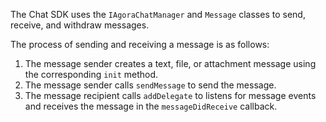 <PlatformWrapper platform="ios">

The Chat SDK uses the `IAgoraChatManager` and `Message` classes to send, receive, and withdraw messages.

The process of sending and receiving a message is as follows:

1. The message sender creates a text, file, or attachment message using the corresponding `init` method.
2. The message sender calls `sendMessage` to send the message.
3. The message recipient calls `addDelegate` to listens for message events and receives the message in the `messageDidReceive` callback.

</PlatformWrapper>